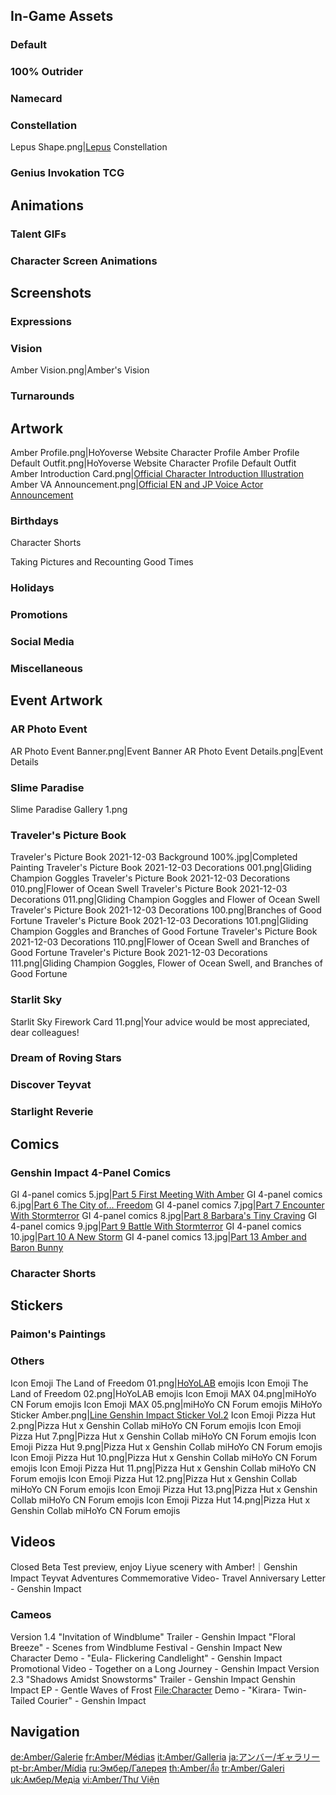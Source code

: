 {{CharacterTabs}}
{{TOC Limit}}
==In-Game Assets==
===Default===
{{Assets}}

===100% Outrider===
{{Assets/Outfit|100% Outrider|multiwish=1}}

===Namecard===
{{Assets/Namecard|Bunny|Amber}}

===Constellation===
<gallery>Lepus Shape.png|[[Lepus]] Constellation</gallery>

===Genius Invokation TCG===
{{Main|Genius Invokation TCG}}
{{Genius Invokation TCG Cards by Featured Gallery}}

==Animations==
===Talent GIFs===
{{Talent Previews by Character|Amber}}

===Character Screen Animations===
{{Preview/CharacterAnimations}}

==Screenshots==
===Expressions===
{{Character Expression|Amber|Default|Happy|Wink}}

===Vision===
<gallery>Amber Vision.png|Amber's Vision</gallery>

===Turnarounds===
{{Turnarounds}}

==Artwork==
<gallery>
Amber Profile.png|HoYoverse Website Character Profile
Amber Profile Default Outfit.png|HoYoverse Website Character Profile Default Outfit
Amber Introduction Card.png|[https://twitter.com/GenshinImpact/status/1140113833026936832 Official Character Introduction Illustration]
Amber VA Announcement.png|[https://twitter.com/GenshinImpact/status/1322357627041554437 Official EN and JP Voice Actor Announcement] <!--2020-10-31-->
</gallery>

===Birthdays===
{{Files by Character Gallery|Amber Birthday Artwork|character = Amber|not1=Character Shorts|not2=Taking Pictures and Recounting Good Times Images}}

;Character Shorts
{{Files by Character Gallery|Amber Birthday Artwork|character = Amber|not1=Character Birthday Artwork|not2=Taking Pictures and Recounting Good Times Images}}

;Taking Pictures and Recounting Good Times
{{Main|Taking Pictures and Recounting Good Times/Amber}}
{{Files by Character Gallery|Amber Birthday Artwork|character = Amber|not1=Character Shorts|not2=Character Birthday Artwork}}

===Holidays===
{{Files by Character Gallery|Holiday Artwork}}

===Promotions===
{{Files by Character Gallery|Promotional Artwork}}

===Social Media===
{{Files by Character Gallery|Social Media Celebration}}

===Miscellaneous===
{{Files by Character Gallery|Miscellaneous Artwork}}

==Event Artwork==
===AR Photo Event===
{{Main|AR Photo Event}}
<gallery>
AR Photo Event Banner.png|Event Banner
AR Photo Event Details.png|Event Details
</gallery>

===Slime Paradise===
{{Main|Slime Paradise}}
<gallery>
Slime Paradise Gallery 1.png
</gallery>

===Traveler's Picture Book===
{{Main|Traveler's Picture Book/2021-12-03}}
<gallery>
Traveler's Picture Book 2021-12-03 Background 100%.jpg|Completed Painting
Traveler's Picture Book 2021-12-03 Decorations 001.png|Gliding Champion Goggles
Traveler's Picture Book 2021-12-03 Decorations 010.png|Flower of Ocean Swell
Traveler's Picture Book 2021-12-03 Decorations 011.png|Gliding Champion Goggles and Flower of Ocean Swell
Traveler's Picture Book 2021-12-03 Decorations 100.png|Branches of Good Fortune
Traveler's Picture Book 2021-12-03 Decorations 101.png|Gliding Champion Goggles and Branches of Good Fortune
Traveler's Picture Book 2021-12-03 Decorations 110.png|Flower of Ocean Swell and Branches of Good Fortune
Traveler's Picture Book 2021-12-03 Decorations 111.png|Gliding Champion Goggles, Flower of Ocean Swell, and Branches of Good Fortune
</gallery>

===Starlit Sky===
{{Main|Starlit Sky}}
<gallery>
Starlit Sky Firework Card 11.png|Your advice would be most appreciated, dear colleagues!
</gallery>

===Dream of Roving Stars===
{{Main|Dream of Roving Stars}}
{{Files by Character Gallery|Dream of Roving Stars Images}}

===Discover Teyvat===
{{Main|Discover Teyvat}}
{{Files by Character Gallery|Discover Teyvat Images}}

===Starlight Reverie===
{{Main|Starlight Reverie}}
{{Files by Character Gallery|Starlight Reverie Images}}

==Comics==
===Genshin Impact 4-Panel Comics===
<gallery>
GI 4-panel comics 5.jpg|[https://twitter.com/GenshinImpact/status/1350654077529677824 Part 5 First Meeting With Amber]
GI 4-panel comics 6.jpg|[https://twitter.com/GenshinImpact/status/1353190792601321472 Part 6 The City of... Freedom]
GI 4-panel comics 7.jpg|[https://twitter.com/GenshinImpact/status/1355727508117839878 Part 7 Encounter With Stormterror]
GI 4-panel comics 8.jpg|[https://twitter.com/GenshinImpact/status/1358264223873200128 Part 8 Barbara's Tiny Craving]
GI 4-panel comics 9.jpg|[https://twitter.com/GenshinImpact/status/1360468749195726852 Part 9 Battle With Stormterror]
GI 4-panel comics 10.jpg|[https://twitter.com/GenshinImpact/status/1363337654272618498 Part 10 A New Storm]
GI 4-panel comics 13.jpg|[https://twitter.com/GenshinImpact/status/1370585411068719106 Part 13 Amber and Baron Bunny]
</gallery>

===Character Shorts===
{{Files by Character Gallery|Character Shorts|character = Amber|not1=Amber Birthday Artwork}}

==Stickers==
===Paimon's Paintings===
{{Paimon's Paintings Images|Amber|nochar=1|nopplink=1}}

===Others===
<gallery>
Icon Emoji The Land of Freedom 01.png|[[HoYoLAB]] emojis
Icon Emoji The Land of Freedom 02.png|HoYoLAB emojis
Icon Emoji MAX 04.png|miHoYo CN Forum emojis
Icon Emoji MAX 05.png|miHoYo CN Forum emojis
MiHoYo Sticker Amber.png|[https://store.line.me/stickershop/product/14369332/en Line Genshin Impact Sticker Vol.2]
Icon Emoji Pizza Hut 2.png|Pizza Hut x Genshin Collab miHoYo CN Forum emojis
Icon Emoji Pizza Hut 7.png|Pizza Hut x Genshin Collab miHoYo CN Forum emojis
Icon Emoji Pizza Hut 9.png|Pizza Hut x Genshin Collab miHoYo CN Forum emojis
Icon Emoji Pizza Hut 10.png|Pizza Hut x Genshin Collab miHoYo CN Forum emojis
Icon Emoji Pizza Hut 11.png|Pizza Hut x Genshin Collab miHoYo CN Forum emojis
Icon Emoji Pizza Hut 12.png|Pizza Hut x Genshin Collab miHoYo CN Forum emojis
Icon Emoji Pizza Hut 13.png|Pizza Hut x Genshin Collab miHoYo CN Forum emojis
Icon Emoji Pizza Hut 14.png|Pizza Hut x Genshin Collab miHoYo CN Forum emojis
</gallery>

==Videos==
<gallery>
Closed Beta Test preview, enjoy Liyue scenery with Amber!｜Genshin Impact
Teyvat Adventures Commemorative Video- Travel Anniversary Letter - Genshin Impact
</gallery>

===Cameos===
<gallery>
Version 1.4 "Invitation of Windblume" Trailer - Genshin Impact
"Floral Breeze" - Scenes from Windblume Festival - Genshin Impact
New Character Demo - "Eula- Flickering Candlelight" - Genshin Impact
Promotional Video - Together on a Long Journey - Genshin Impact
Version 2.3 "Shadows Amidst Snowstorms" Trailer - Genshin Impact
Genshin Impact EP - Gentle Waves of Frost
File:Character Demo - "Kirara- Twin-Tailed Courier" - Genshin Impact
</gallery>
<!--
==References==
{{Reflist}}
-->
==Navigation==
{{Character Navbox|Gallery}}

[[de:Amber/Galerie]]
[[fr:Amber/Médias]]
[[it:Amber/Galleria]]
[[ja:アンバー/ギャラリー]]
[[pt-br:Amber/Mídia]]
[[ru:Эмбер/Галерея]]
[[th:Amber/สื่อ]]
[[tr:Amber/Galeri]]
[[uk:Амбер/Медіа]]
[[vi:Amber/Thư Viện]]